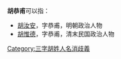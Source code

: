 '''胡恭甫'''可以指：
* [[胡汝安|胡汝安]]，字恭甫，明朝政治人物
* [[胡惟德|胡惟德]]，字恭甫，清末民国政治人物

{{disambig}}

[[Category:三字胡姓人名消歧義|Category:三字胡姓人名消歧義]]